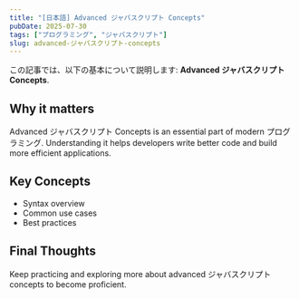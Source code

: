 ```yaml
---
title: "[日本語] Advanced ジャバスクリプト Concepts"
pubDate: 2025-07-30
tags: ["プログラミング", "ジャバスクリプト"]
slug: advanced-ジャバスクリプト-concepts
---
```


この記事では、以下の基本について説明します: **Advanced ジャバスクリプト Concepts**.

## Why it matters

Advanced ジャバスクリプト Concepts is an essential part of modern プログラミング. Understanding it helps developers write better code and build more efficient applications.

## Key Concepts

- Syntax overview
- Common use cases
- Best practices

## Final Thoughts

Keep practicing and exploring more about advanced ジャバスクリプト concepts to become proficient.
